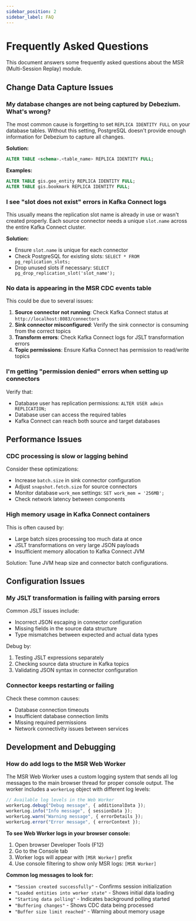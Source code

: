 ```yaml
---
sidebar_position: 2
sidebar_label: FAQ
---
```


# Frequently Asked Questions

This document answers some frequently asked questions about the MSR (Multi-Session Replay) module.

## Change Data Capture Issues

### My database changes are not being captured by Debezium. What's wrong?

The most common cause is forgetting to set `REPLICA IDENTITY FULL` on your database tables. Without this setting,
PostgreSQL doesn't provide enough information for Debezium to capture all changes.

**Solution:**

```sql
ALTER TABLE <schema>.<table_name> REPLICA IDENTITY FULL;
```

**Examples:**

```sql
ALTER TABLE gis.geo_entity REPLICA IDENTITY FULL;
ALTER TABLE gis.bookmark REPLICA IDENTITY FULL;
```

### I see "slot does not exist" errors in Kafka Connect logs

This usually means the replication slot name is already in use or wasn't created properly. Each source connector needs a
unique `slot.name` across the entire Kafka Connect cluster.

**Solution:**

-   Ensure `slot.name` is unique for each connector
-   Check PostgreSQL for existing slots: `SELECT * FROM pg_replication_slots;`
-   Drop unused slots if necessary: `SELECT pg_drop_replication_slot('slot_name');`

### No data is appearing in the MSR CDC events table

This could be due to several issues:

1. **Source connector not running**: Check Kafka Connect status at `http://localhost:8083/connectors`
2. **Sink connector misconfigured**: Verify the sink connector is consuming from the correct topics
3. **Transform errors**: Check Kafka Connect logs for JSLT transformation errors
4. **Topic permissions**: Ensure Kafka Connect has permission to read/write topics

### I'm getting "permission denied" errors when setting up connectors

Verify that:

-   Database user has replication permissions: `ALTER USER admin REPLICATION;`
-   Database user can access the required tables
-   Kafka Connect can reach both source and target databases

## Performance Issues

### CDC processing is slow or lagging behind

Consider these optimizations:

-   Increase `batch.size` in sink connector configuration
-   Adjust `snapshot.fetch.size` for source connectors
-   Monitor database `work_mem` settings: `SET work_mem = '256MB';`
-   Check network latency between components

### High memory usage in Kafka Connect containers

This is often caused by:

-   Large batch sizes processing too much data at once
-   JSLT transformations on very large JSON payloads
-   Insufficient memory allocation to Kafka Connect JVM

Solution: Tune JVM heap size and connector batch configurations.

## Configuration Issues

### My JSLT transformation is failing with parsing errors

Common JSLT issues include:

-   Incorrect JSON escaping in connector configuration
-   Missing fields in the source data structure
-   Type mismatches between expected and actual data types

Debug by:

1. Testing JSLT expressions separately
2. Checking source data structure in Kafka topics
3. Validating JSON syntax in connector configuration

### Connector keeps restarting or failing

Check these common causes:

-   Database connection timeouts
-   Insufficient database connection limits
-   Missing required permissions
-   Network connectivity issues between services

## Development and Debugging

### How do add logs to the MSR Web Worker

The MSR Web Worker uses a custom logging system that sends all log messages to the main browser thread for proper
console output. The worker includes a `workerLog` object with different log levels:

```typescript
// Available log levels in the Web Worker
workerLog.debug("Debug message", { additionalData });
workerLog.info("Info message", { sessionData });
workerLog.warn("Warning message", { errorDetails });
workerLog.error("Error message", { errorContext });
```

**To see Web Worker logs in your browser console:**

1. Open browser Developer Tools (F12)
2. Go to the Console tab
3. Worker logs will appear with `[MSR Worker]` prefix
4. Use console filtering to show only MSR logs: `[MSR Worker]`

**Common log messages to look for:**

-   `"Session created successfully"` - Confirms session initialization
-   `"Loaded entities into worker state"` - Shows initial data loading
-   `"Starting data polling"` - Indicates background polling started
-   `"Buffering changes"` - Shows CDC data being processed
-   `"Buffer size limit reached"` - Warning about memory usage
